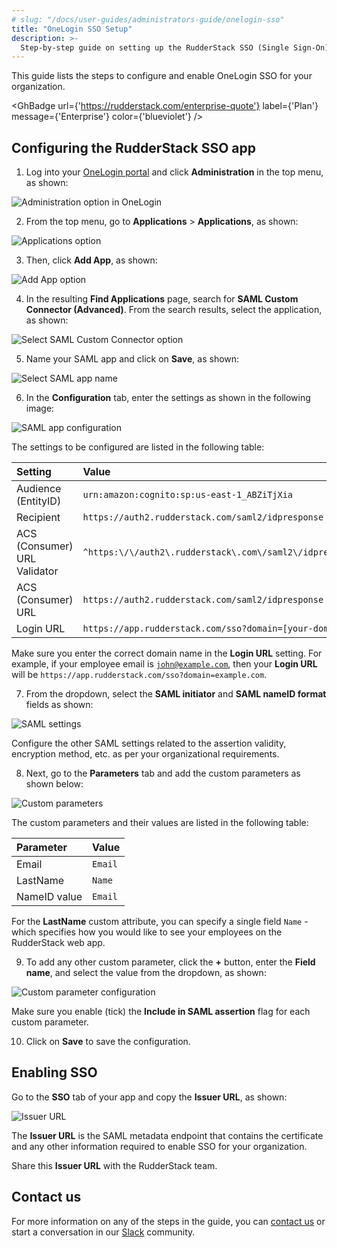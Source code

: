 ```yaml
---
# slug: "/docs/user-guides/administrators-guide/onelogin-sso"
title: "OneLogin SSO Setup"
description: >-
  Step-by-step guide on setting up the RudderStack SSO (Single Sign-On) feature with OneLogin.
---
```


This guide lists the steps to configure and enable OneLogin SSO for your organization.

<GhBadge
  url={'https://rudderstack.com/enterprise-quote'}
  label={'Plan'}
  message={'Enterprise'}
  color={'blueviolet'}
/>

## Configuring the RudderStack SSO app

1. Log into your [OneLogin portal](https://app.onelogin.com/login) and click **Administration** in the top menu, as shown:

<img src="../../assets/user-guides/onelogin-1.png" alt="Administration option in OneLogin" />

2. From the top menu, go to **Applications** > **Applications**, as shown:

<img src="../../assets/user-guides/onelogin-2.png" alt="Applications option" />

3. Then, click **Add App**, as shown:

<img src="../../assets/user-guides/onelogin-3.png" alt="Add App option" />

4. In the resulting **Find Applications** page, search for **SAML Custom Connector (Advanced)**. From the search results, select the application, as shown:

<img src="../../assets/user-guides/onelogin-4.png" alt="Select SAML Custom Connector option" />

5. Name your SAML app and click on **Save**, as shown:

<img src="../../assets/user-guides/onelogin-5.png" alt="Select SAML app name" />

6. In the **Configuration** tab, enter the settings as shown in the following image:

<img src="../../assets/user-guides/onelogin-6.png" alt="SAML app configuration" />

The settings to be configured are listed in the following table:

| Setting | Value |
| :-------| :------|
| Audience (EntityID) | `urn:amazon:cognito:sp:us-east-1_ABZiTjXia` |
| Recipient | `https://auth2.rudderstack.com/saml2/idpresponse` |
| ACS (Consumer) URL Validator | `^https:\/\/auth2\.rudderstack\.com\/saml2\/idpresponse\/\$` |
| ACS (Consumer) URL | `https://auth2.rudderstack.com/saml2/idpresponse` |
| Login URL | `https://app.rudderstack.com/sso?domain=[your-domain.com]` |

<div class="warningBlock">

Make sure you enter the correct domain name in the <strong>Login URL</strong> setting. For example, if your employee email is <code class="inline-code">john@example.com</code>, then your <strong>Login URL</strong> will be `https://app.rudderstack.com/sso?domain=example.com`.
</div>

7. From the dropdown, select the **SAML initiator** and **SAML nameID format** fields as shown:

<img src="../../assets/user-guides/onelogin-7.png" alt="SAML settings" />

<div class="successBlock">

Configure the other SAML settings related to the assertion validity, encryption method, etc. as per your organizational requirements.
</div>

8. Next, go to the **Parameters** tab and add the custom parameters as shown below:

<img src="../../assets/user-guides/onelogin-8.png" alt="Custom parameters" />

The custom parameters and their values are listed in the following table:

| Parameter | Value |
| :-------| :------|
| Email | `Email` |
| LastName | `Name` |
| NameID value | `Email` |

<div class="infoBlock">

For the <strong>LastName</strong> custom attribute, you can specify a single field <code class="inline-code">Name</code> - which specifies how you would like to see your employees on the RudderStack web app.
</div>

9. To add any other custom parameter, click the **+** button, enter the **Field name**, and select the value from the dropdown, as shown:

<img src="../../assets/user-guides/onelogin-9.png" alt="Custom parameter configuration" />

<div class="warningBlock">

Make sure you enable (tick) the <strong>Include in SAML assertion</strong> flag for each custom parameter.
</div>

10. Click on **Save** to save the configuration.

## Enabling SSO

Go to the **SSO** tab of your app and copy the **Issuer URL**, as shown:

<img src="../../assets/user-guides/onelogin-10.png" alt="Issuer URL" />

<div class="successBlock">

The <strong>Issuer URL</strong> is the SAML metadata endpoint that contains the certificate and any other information required to enable SSO for your organization.
</div>

Share this **Issuer URL** with the RudderStack team.

## Contact us

For more information on any of the steps in the guide, you can [contact us](mailto:docs@rudderstack.com) or start a conversation in our [Slack](https://rudderstack.com/join-rudderstack-slack-community) community.
